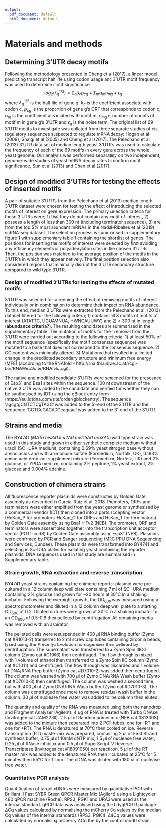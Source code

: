 ```yaml
---
output:
  pdf_document: default
  html_document: default
---
```

# Materials and methods

## Determining 3'UTR decay motifs

Following the methodology presented in Cheng et al (2017), a linear model predicting transcript half life using codon usage and 3'UTR motif frequency was used to determine motif significance. 
$$log_2(\lambda_g^{1/2}) = \sum_c\beta_cp_{cg} + \sum_m\alpha_mn_{mg} + \epsilon_g$$
where $\lambda_g^{1/2}$ is the half life of gene g, $\beta_c$ is the coefficient associate with codon c, $p_{cg}$ is the proportion of gene g's ORF that corresponds to codon c, $\alpha_m$ is the coefficient associated with motif m, $n_{mg}$ is number of counts of motif m in gene g's 3'UTR and $\epsilon_g$ is the noise term.
The original list of 69 3'UTR motifs to investigate was collated from three separate studies of cis-regulatory sequences suspected to regulate mRNA decay: Hogan et al (2008), Shalgi et al (2005) and Cheng et al (2017).
The Pelechano et al (2013) 3'UTR data set of median length yeast 3'UTR's was used to calculate the frequency of each of the 69 motifs in every gene across the whole yeast genome.
Our analysis was performed separately on two independent, genome-wide studies of yeast mRNA decay rates to confirm motif significance, Sun et al (2013) and Chan et al (2017).

## Design of modified 3'UTRs for testing the effects of inserted motifs

A pair of suitable 3'UTR's from the Pelechano et al (2013) median length 3'UTR dataset were chosen for testing the effect of  introducing the selected motifs of interest on gene expression.
The primary selection criteria for these 3'UTRs were; 1) that they do not contain any motif of interest, 2) possess a length of less than 300 nt (including terminator sequence), 3) are from the top 5% most abundant mRNAs in the Nadal-Ribelles et al (2019) scRNA-seq dataset.
The selection process is summarised in supplementary figure 1 with supplementary table 1 containing the shortlist of genes.
The positions for inserting the motifs of interest were selected by first avoiding any efficiency elements or polyadenylaton sites in the chosen 3'UTRs.
Then, the position was matched to the average position of the motifs in the 3'UTR's in which they appear natively.
The final position selection also considered regions that minimally disrupt the 3'UTR secondary structure compared to wild type 3'UTR.

### Design of modified 3'UTRs for testing the effects of mutated motifs
3'UTR was selected for screening the effect of removing motifs of interest individually or in combination to determine their impact on RNA abundance.
To this end, median 3'UTRs were extracted from the Pelechano et al. (2013) dataset filtered for the following critera; 1) contains all 3 motifs of motifs of interest (ATATTC, UGUAMNUA, HWNCAUUWY) and 2) < 300 nt in length (**abundance criteria?**).
The resulting candidates are summarised in the supplementary table.
The mutation of motifs for their removal from the 3'UTR were carried out according to the following criteria: 1) at least 50% of the motif sequence (specifically the motif consensus sequence) was mutated to a base that does not correspond to the consensus sequence.
2) GC content was minimally altered.
3) Mutations that resulted in a limited change in the prediicted secondary structure and minimum free energy (MFE) (according to the RNAfold - http://rna.tbi.univie.ac.at//cgi-bin/RNAWebSuite/RNAfold.cgi). 

The native and modified candidate 3'UTRs were screened for the presesnce of Esp31 and Bsa1 sites within the sequence.
100 nt downstream of the native 3'UTR was added to the candidate and verified for whether they can be synthesised by IDT using the gBlock entry form (https://eu.idtdna.com/site/order/gblockentry).
The sequence 'agcgtgCGTCTCgTAGC' was added to the 5'-end of the 3'UTR and the sequence 'CCTCcGAGACGcagcac' was added to the 3'-end of the 3'UTR.

## Strains and media
The BY4741 (*MATa his3$\Delta1$ leu2$\Delta0$ met15$\Delta0$ ura3$\Delta0$*) wild type strain was used in this study and grown in either synthetic complete medium without uracil (SC -URA medium), containing 0.69% yeast nitrogen base without amino acids and with ammonium sulfate (Formedium, Norfolk, UK), 0.193% amino acid drop-out supplement mixture (Formedium, Norfolk, UK) and 2% glucose, or YPDA medium, containing 2% peptone, 1% yeast extract, 2% glucose and 0.004% adenine. 

## Construction of chimera strains
All fluorescence reporter plasmids were constructed by Golden Gate assembly as described in Garcia-Ruiz et al. 2018.
Promoters, ORFs and terminators were either amplified from the yeast genome or synthesised by a commercial vendor (IDT) then cloned into a parts accepting vector (HcKan_P for promoters, HcKan_O for ORFs and HcKan_T for terminators) by Golden Gate assembly using Bsa1-HFv2 (NEB).
The promoter, ORF and terminators were asssembled together into the transcription unit acceptor vector (POT1-ccdB) by Golden Gate assembly using Esp31 (NEB).
Plasmids were confrmed by PCR and Sanger sequencing (MRC PPU DNA Sequencing and Services, Dundee).
These plasmids were transformed into BY4741 and selecting in Sc-URA plates for isolating yeast containing the reporter plasmids.
DNA sequences used in this study are summarised in Supplementary table. 

### Strain growth, RNA extraction and reverse transcription
BY4741 yeast strains containing the chimeric reporter plasmid were pre-cultured in a 12 column deep well plate containing 7 ml of SC -URA medium containing 2% glucose and grown for ~20 hours at 30&deg;C in a shaking incbator.
Following the overnight growth, the OD~600~ was measured using a spectrophotometer and diluted in a 12 column deep well plate to a starting OD~600~ of 0.2.
Diluted cultures were grown at 30&deg;C in a shaking incbator to an OD~600~ of 0.5-0.6 then pelleted by centrifugation.
All remaining media was removed with an aspirator. 

The pelleted cells were resuspended in 400 $\mu$l RNA binding buffer (Zymo cat #R1013-2) transerred to 2 ml screw cap tubes containing zirconia beads, lysed using the Precellys Evolution homogeniser then pelleted by centrifugation.
The supernatant was transferred to a Zymo Spin IIICG column (Zymo cat #C1006) then centrifuged.
The flow through is mixed with 1 volume of ethanol then transferred to a Zymo Spin IIC column (Zymo cat #C1011) and centrifuged.
The flow through was discarded and 1 volume of DNA/RNA Prep buffer (Zymo cat #D7010-2) was added then centrifuged.
The column was washed with 700 $\mu$l of Zymo DNA/RNA Wash buffer (Zymo cat #D7010-3) then centrifuged.
The column was washed a second time, but with 400 $\mu$l of Zymo DNA/RNA Wash buffer (Zymo cat #D7010-3).
The column was centrifuged once more to remove residual wash buffer in the column. 30 $\mu$l of nuclease free water was added to the column then eluted.

The quantity and quality of the RNA was measured using both the nanodrop and Fragment Analyser (Agilent).
4 $\mu$g of RNA is treated with Turbo DNAse (Invitrogen cat #AM2238). 
2.5 $\mu$l of Random primer mix (NEB cat #S1330S) was added to the mixture then separated into 2 PCR tubes, one for -RT and one for +RT).
The RNA is denatured at 70&deg;C then cooled on ice.
Reverse transcription (RT) master mix was prepared, containing 2 $\mu$l of First Strand synthesis buffer, 0.75 $\mu$l of 10mM dNTP mix, 1.5 $\mu$l of nuclease free water, 0.25 $\mu$l of RNase inhibitor and 0.5 $\mu$l of SuperScript IV Reverse Transcriptase (Invitrogen cat #18091050) per reactioon.
5 $\mu$l of the RT master mix was added to the denatured RNA then incubated at 25&deg;C for 5 minutes then 55&deg;C for 1 hour.
The cDNA was diluted with 180 $\mu$l of nuclease free water.


### Quantitative PCR analysis
Quantification of target cDNAs were measured by quantitative PCR with Brilliant II Fast SYBR Green QPCR Master Mix (Agilent) using a Lightcycler 480 qPCR machine (Roche).
RPS3, PGK1 and URA3 were used as the internal standard.
qPCR data was analysed using the tidyqPCR R package. $\Delta$Cq values calculated by normalising the mCherry Cq values by the median Cq values of the internal standards (RPS3, PGK1).
$\Delta\Delta$Cq values were calculated by normalising mCherry $\Delta$Cq the by the control mod0 strain. 